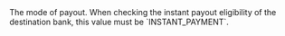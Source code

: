   

  
<ParamField body="PayoutModeRequested" type="string" required>     
The mode of payout. When checking the instant payout eligibility of the destination bank, this value must be `INSTANT_PAYMENT`.   

<Expandable title="properties">  

</Expandable> 
</ParamField>